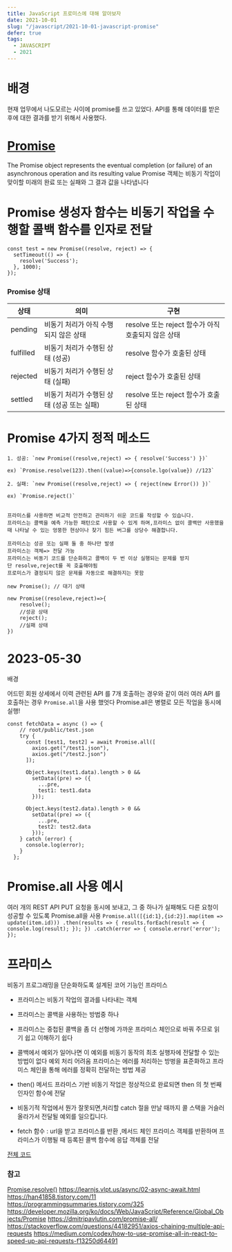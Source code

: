 ```yaml
---
title: JavaScript 프로미스에 대해 알아보자
date: 2021-10-01
slug: "/javascript/2021-10-01-javascript-promise"
defer: true
tags:
  - JAVASCRIPT
  - 2021
--- 
```


# 배경
현재 업무에서 나도모르는 사이에 promise를 쓰고 있었다.
API를 통해 데이터를 받은 후에 대한 결과를 받기 위해서 사용했다.

# [Promise](https://developer.mozilla.org/ko/docs/Web/JavaScript/Reference/Global_Objects/Promise)
 The Promise object represents the eventual completion (or failure) of an asynchronous operation and its resulting value
 Promise 객체는 비동기 작업이 맞이할 미래의 완료 또는 실패와 그 결과 값을 나타냅니다

# Promise 생성자 함수는 비동기 작업을 수행할 콜백 함수를 인자로 전달

```
const test = new Promise((resolve, reject) => {
  setTimeout(() => {
    resolve('Success');
  }, 1000);
});
```
### Promise 상태 

|상태|의미|구현|
|---|---|---|
|pending|비동기 처리가 아직 수행되지 않은 상태|resolve 또는 reject 함수가 아직 호출되지 않은 상태|
|fulfilled|비동기 처리가 수행된 상태 (성공)|resolve 함수가 호출된 상태|
|rejected|비동기 처리가 수행된 상태 (실패)|reject 함수가 호출된 상태|
|settled|비동기 처리가 수행된 상태 (성공 또는 실패)|resolve 또는 reject 함수가 호출된 상태|


# Promise 4가지 정적 메소드

```
1. 성공: `new Promise((resolve,reject) => { resolve('Success') })`

ex) `Promise.resolve(123).then((value)=>{console.lgo(value}) //123`

2. 실패: `new Promise((resolve,reject) => { reject(new Error()) })`

ex) `Promise.reject()`


프라미스를 사용하면 비교적 안전하고 관리하기 쉬운 코드를 작성할 수 있습니다.
프라미스는 콜백을 예측 가능한 패턴으로 사용할 수 있게 하며,프라미스 없이 콜백만 사용했을 때 나타날 수 있는 엉뚱한 현상이나 찾기 힘든 버그를 상당수 해결합니다.

프라미스는 성공 또는 실패 둘 중 하나만 발생
프라미스는 객체=> 전달 가능
프라미스는 비동기 코드를 단순화하고 콜백이 두 번 이상 실행되는 문제를 방지
단 resolve,reject를 꼭 호출해야됨
프로미스가 결정되지 않은 문제를 자동으로 해결하지는 못함

new Promise(); // 대기 상태

new Promise((resoleve,reject)=>{
	resolve(); 
	//성공 상태
	reject(); 
	//실패 상태
})

```


# 2023-05-30
배경

어드민 회원 상세에서 이력 관련된 API 를 7개 호출하는 경우와 같이
여러 여러 API 를 호출하는 경우 `Promise.all`을 사용 했엇다
Promise.all은 병렬로 모든 작업을 동시에 실행!

```
const fetchData = async () => {
    // root/public/test.json
    try {
      const [test1, test2] = await Promise.all([
        axios.get("/test1.json"),
        axios.get("/test2.json")
      ]);

      Object.keys(test1.data).length > 0 &&
        setData((pre) => ({
          ...pre,
          test1: test1.data
        }));

      Object.keys(test2.data).length > 0 &&
        setData((pre) => ({
          ...pre,
          test2: test2.data
        }));
    } catch (error) {
      console.log(error);
    }
  };
```

# Promise.all  사용 예시

여러 개의 REST API PUT 요청을 동시에 보내고, 그 중 하나가 실패해도 다른 요청이 성공할 수 있도록 Promise.all을 사용
`
Promise.all([{id:1},{id:2}].map(item => update(item.id)))
.then(results => {
    results.forEach(result => {
     console.log(result);
    });
})
.catch(error => {
    console.error('error');
});
`


# 프라미스

비동기 프로그래밍을 단순화하도록 설계된 코어 기능인 프라미스

* 프라미스는 비동기 작업의 결과를 나타내는 객체
* 프라미스는 콜백을 사용하는 방법중 하나
* 프라미스는 중첩된 콜백을 좀 더 선형에 가까운 프라미스 체인으로 바꿔 주므로 읽기 쉽고 이해하기 쉽다
* 콜백에서 예외가 일어나면 이 예외를 비동기 동작의 최초 실행자에 전달할 수 있는 방법이 없다
예외 처리 어려움
프라미스는 에러를 처리하는 방벙을 표준화하고 프라미스 체인을 통해 에러를 정확히 전달하는 방법 제공
* then() 메서드
프라미스 기반 비동기 작업은 정상적으로 완료되면 then 의 첫 번째 인자인 함수에 전달

* 비동기적 작업에서 뭔가 잘못되면,처리할 catch 절을 만날 때까지 콜 스택을 거슬러 올라가서 전달될 예외를 일으킵니다.

* fetch 함수 : url을 받고 프라미스를 반환 ,메서드 체인
프라미스 객체를 반환하며 프라미스가 이행될 때 등록된 콜백 함수에 응답 객체를 전달



[전체 코드](https://codesandbox.io/s/datagetex-v621x2)

### 참고
[Promise.resolve()](https://developer.mozilla.org/ko/docs/Web/JavaScript/Reference/Global_Objects/Promise/resolve)
https://learnjs.vlpt.us/async/02-async-await.html
https://han41858.tistory.com/11
https://programmingsummaries.tistory.com/325
https://developer.mozilla.org/ko/docs/Web/JavaScript/Reference/Global_Objects/Promise
https://dmitripavlutin.com/promise-all/
https://stackoverflow.com/questions/44182951/axios-chaining-multiple-api-requests
https://medium.com/codex/how-to-use-promise-all-in-react-to-speed-up-api-requests-f13250d64491
